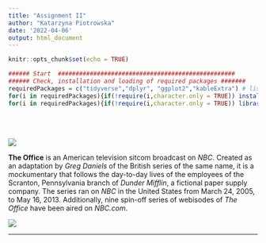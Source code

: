 ```yaml
---
title: "Assignment II"
author: "Katarzyna Piotrowska"
date: '2022-04-06'
output: html_document
---
```


```r
knitr::opts_chunk$set(echo = TRUE)

```


```r
###### Start  ##################################################
###### Check, installation and loading of required packages #######
requiredPackages = c("tidyverse","dplyr", "ggplot2","kableExtra") # list of required packages
for(i in requiredPackages){if(!require(i,character.only = TRUE)) install.packages(i)}
for(i in requiredPackages){if(!require(i,character.only = TRUE)) library(i,character.only = TRUE) }
```

<br> </br>

![](IMG/logo.png)


**The Office** is an American television sitcom broadcast on *NBC*. Created as an adaptation by *Greg Daniels* of the British series of the same name, it is a mockumentary that follows the day-to-day lives of the employees of the Scranton, Pennsylvania branch of *Dunder Mifflin*, a fictional paper supply company. The series ran on *NBC* in the United States from March 24, 2005, to May 16, 2013. Additionally, nine spin-off series of webisodes of *The Office* have been aired on *NBC.com*.

![](IMG/poster.jpg)

---
